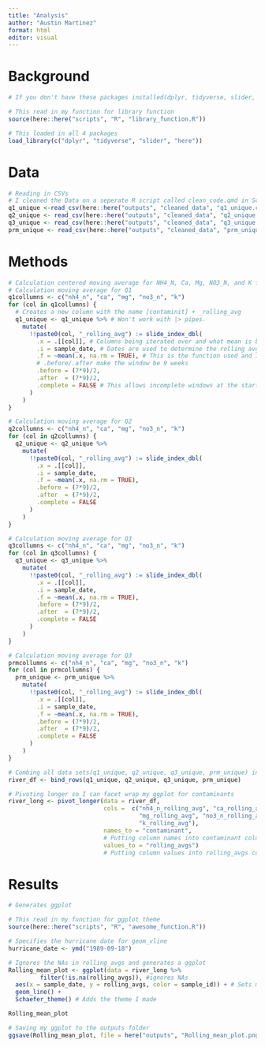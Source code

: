 ```yaml
---
title: "Analysis"
author: "Austin Martinez"
format: html
editor: visual
---
```


# Background

```r
# If you don't have these packages installed(dplyr, tidyverse, slider, here) downloaded use the install.packages.R script in scripts/supporting code
```

```r
# This read in my function for library function
source(here::here("scripts", "R", "library_function.R"))

# This loaded in all 4 packages
load_library(c("dplyr", "tidyverse", "slider", "here"))

```

# Data

```r
# Reading in CSVs
# I cleaned the Data on a seperate R script called clean_code.qmd in Scripts/Supporting Code
q1_unique <-read_csv(here::here("outputs", "cleaned_data", "q1_unique.csv"))
q2_unique <- read_csv(here::here("outputs", "cleaned_data", "q2_unique.csv"))
q3_unique <- read_csv(here::here("outputs", "cleaned_data", "q3_unique.csv"))
prm_unique <- read_csv(here::here("outputs", "cleaned_data", "prm_unique.csv"))


```

# Methods

```r
# Calculation centered moving average for NH4_N, Ca, Mg, NO3_N, and K for each data with a 9 week sliding window.
# Calculation moving average for Q1
q1collumns <- c("nh4_n", "ca", "mg", "no3_n", "k")
for (col in q1collumns) {
  # Creates a new column with the name [contaminit] + _rolling_avg
  q1_unique <- q1_unique %>% # Won't work with |> pipes. 
    mutate(
      !!paste0(col, "_rolling_avg") := slide_index_dbl( 
        .x = .[[col]], # Columns being iterated over and what mean is being applied too
        .i = sample_date, # Dates are used to determine the rolling avg window 
        .f = ~mean(.x, na.rm = TRUE), # This is the function used and ignores the NAs
        # .before/.after make the window be 9 weeks
        .before = (7*9)/2,   
        .after  = (7*9)/2,
        .complete = FALSE # This allows incomplete windows at the start and end of dates column
      )
    )
}

# Calculation moving average for Q2
q2collumns <- c("nh4_n", "ca", "mg", "no3_n", "k")
for (col in q2collumns) {
  q2_unique <- q2_unique %>%
    mutate(
      !!paste0(col, "_rolling_avg") := slide_index_dbl(
        .x = .[[col]],
        .i = sample_date,
        .f = ~mean(.x, na.rm = TRUE),  
        .before = (7*9)/2,
        .after  = (7*9)/2,
        .complete = FALSE
      )
    )
}

# Calculation moving average for Q3
q3collumns <- c("nh4_n", "ca", "mg", "no3_n", "k")
for (col in q3collumns) {
  q3_unique <- q3_unique %>%
    mutate(
      !!paste0(col, "_rolling_avg") := slide_index_dbl(
        .x = .[[col]],
        .i = sample_date,
        .f = ~mean(.x, na.rm = TRUE),  
        .before = (7*9)/2, 
        .after  = (7*9)/2,
        .complete = FALSE
      )
    )
}

# Calculation moving average for Q3
prmcollumns <- c("nh4_n", "ca", "mg", "no3_n", "k")
for (col in prmcollumns) {
  prm_unique <- prm_unique %>%
    mutate(
      !!paste0(col, "_rolling_avg") := slide_index_dbl(
        .x = .[[col]],
        .i = sample_date,
        .f = ~mean(.x, na.rm = TRUE),
        .before = (7*9)/2,
        .after  = (7*9)/2,
        .complete = FALSE
      )
    )
}

# Combing all data sets(q1_unique, q2_unique, q3_unique, prm_unique) into one.
river_df <- bind_rows(q1_unique, q2_unique, q3_unique, prm_unique)

# Pivoting longer so I can facet wrap my ggplot for contaminants
river_long <- pivot_longer(data = river_df, 
                           cols =  c("nh4_n_rolling_avg", "ca_rolling_avg", 
                                     "mg_rolling_avg", "no3_n_rolling_avg",
                                     "k_rolling_avg"), 
                           names_to = "contaminant", 
                           # Putting column names into contaminant column
                           values_to = "rolling_avgs") 
                           # Putting column values into rolling_avgs column
```

# Results

```r
# Generates ggplot

# This read in my function for ggplot theme
source(here::here("scripts", "R", "awesome_function.R"))

# Specifies the hurricane date for geom_vline
hurricane_date <- ymd("1989-09-18")

# Ignores the NAs in rolling_avgs and generates a ggplot
Rolling_mean_plot <- ggplot(data = river_long %>% 
         filter(!is.na(rolling_avgs)), #ignores NAs
  aes(x = sample_date, y = rolling_avgs, color = sample_id)) + # Sets my sample_date as x and rolling_avgs as y
  geom_line() + 
  Schaefer_theme() # Adds the theme I made

Rolling_mean_plot
```

```r
# Saving my ggplot to the outputs folder
ggsave(Rolling_mean_plot, file = here("outputs", "Rolling_mean_plot.png"))
```



